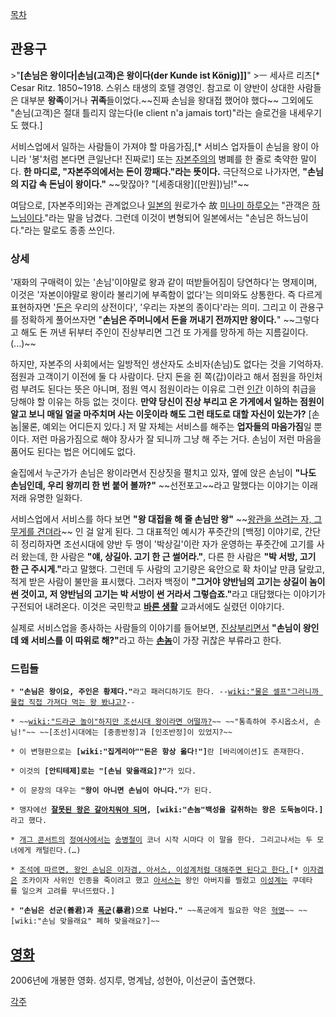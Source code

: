 [[목차]]
== 관용구 ==
>"'''[손님은 왕이다|손님(고객)은 왕이다(der Kunde ist König)]]'''"
>ㅡ 세사르 리츠[* Cesar Ritz. 1850~1918. 스위스 태생의 호텔 경영인. 참고로 이 양반이 상대한 사람들은 대부분 '''왕족'''이거나 '''귀족'''들이었다.~~진짜 손님을 왕대접 했어야 했다~~ 그외에도 "손님(고객)은 절대 틀리지 않는다(le client n'a jamais tort)"라는 슬로건을 내세우기도 했다.]

서비스업에서 일하는 사람들이 가져야 할 마음가짐,[* 서비스 업자들이 손님을 왕이 아니라 '봉'처럼 본다면 큰일난다! 진짜로!] 또는 [[자본주의]]의 병폐를 한 줄로 축약한 말이다. '''한 마디로, "자본주의에서는 돈이 깡패다."라는 뜻이다.''' 극단적으로 나가자면, '''"손님의 지갑 속 돈님이 왕이다."''' ~~맞잖아? "[세종대왕]([만원])님!"~~

여담으로, [자본주의]와는 관계없으나 [[일본]]의 원로가수 故 [[미나미 하루오]]는 "관객은 [[하느님]]이다."라는 말을 남겼다. 그런데 이것이 변형되어 일본에서는 "손님은 하느님이다."라는 말로도 종종 쓰인다.

=== 상세 ===
'재화의 구매력이 있는 '손님'이야말로 왕과 같이 떠받들어짐이 당연하다'는 명제이며, 이것은 '자본이야말로 왕이라 불리기에 부족함이 없다'는 의미와도 상통한다. 즉 다르게 표현하자면 '[[돈]]은 우리의 상전이다', '우리는 자본의 종이다'라는 의미. 그리고 이 관용구를 정확하게 풀어쓰자면 "'''손님은 주머니에서 돈을 꺼내기 전까지만 왕이다.'''" ~~그렇다고 해도 돈 꺼낸 뒤부터 주인이 진상부리면 그건 또 가게를 망하게 하는 지름길이다.(...)~~

하지만, 자본주의 사회에서는 일방적인 생산자도 소비자(손님)도 없다는 것을 기억하자. 점원과 고객이기 이전에 둘 다 사람이다. 단지 돈을 쥔 쪽(갑)이라고 해서 점원을 하인처럼 부려도 된다는 뜻은 아니며, 점원 역시 점원이라는 이유로 그런 [[인간]] 이하의 취급을 당해야 할 이유는 하등 없는 것이다. '''만약 당신이 진상 부리고 온 가게에서 일하는 점원이 알고 보니 매일 얼굴 마주치며 사는 이웃이라 해도 그런 태도로 대할 자신이 있는가?''' [손놈|물론, 예외는 어디든지 있다.] 저 말 자체는 서비스를 해주는 '''업자들의 마음가짐'''일 뿐이다. 저런 마음가짐으로 해야 장사가 잘 되니까 그냥 해 주는 거다. 손님이 저런 마음을 품어도 된다는 법은 어디에도 없다.

술집에서 누군가가 손님은 왕이라면서 진상짓을 펼치고 있자, 옆에 앉은 손님이 '''"나도 손님인데, 우리 왕끼리 한 번 붙어 볼까?"''' ~~선전포고~~라고 말했다는 이야기는 이래저래 유명한 일화다.

서비스업에서 서비스를 하다 보면 '''"왕 대접을 해 줄 손님만 왕"''' ~~[[상속자들|왕관을 쓰려는 자, 그 무게를 견뎌라]]~~ 인 걸 알게 된다. 그 대표적인 예시가 푸줏간의 [백정] 이야기로, 간단히 정리하자면 조선시대에 양반 두 명이 '박상길'이란 자가 운영하는 푸줏간에 고기를 사러 왔는데, 한 사람은 '''"얘, 상길아. 고기 한 근 썰어라."''', 다른 한 사람은 '''"박 서방, 고기 한 근 주시게."'''라고 말했다. 그런데 두 사람의 고기량은 육안으로 확 차이날 만큼 달랐고, 적게 받은 사람이 불만을 표시했다. 그러자 백정이 '''"그거야 양반님의 고기는 상길이 놈이 썬 것이고, 저 양반님의 고기는 박 서방이 썬 거라서 그렇습죠."'''라고 대답했다는 이야기가 구전되어 내려온다. 이것은 국민학교 '''[[도덕#s-4|바른 생활]]''' 교과서에도 실렸던 이야기다.

실제로 서비스업을 종사하는 사람들의 이야기를 들어보면, [[진상]]부리면서 '''"손님이 왕인데 왜 서비스를 이 따위로 해?"'''라고 하는 '''[[손놈]]'''이 가장 귀찮은 부류라고 한다.

=== 드립들 ===
 * '''"손님은 왕이요, 주인은 황제다."'''라고 패러디하기도 한다. --[[wiki:"물은 셀프"그러니까 물컵 직접 가져다 먹는 왕 봤냐고?]]--

 * ~~[[wiki:"드라군 놀이"하지만 조선시대 왕이라면 어떨까?]]~~ ~~"통촉하여 주시옵소서, 손님!"~~ ~~[조선]시대에는 [중종반정]과 [인조반정]이 있었지?~~

 * 이 변형판으로는 '''[wiki:"집게리아""돈은 항상 옳다!"]'''란 [바리에이션]도 존재한다.

 * 이것의 '''[안티테제]로는 "[손님 맞을래요]?"'''가 있다.

 * 이 문장의 대우는 '''"왕이 아니면 손님이 아니다."'''가 된다.

 * 맹자에선 '''[[혁명|잘못된 왕은 갈아치워야 되며]], [wiki:"손놈"백성을 갈취하는 왕은 도둑놈이다.]'''라고 했다.

 * [[개그 콘서트]]의 [[정여사]]에서는 [[송병철]]이 코너 시작 시마다 이 말을 한다. 그리고나서는 두 모녀에게 캐털린다.(…)

 * [http://comic.naver.com/webtoon/detail.nhn?titleId=20853&no=448&weekday=tue 조석에 따르면, 왕인 손님은 이자겸, 아서스, 이성계처럼 대해주면 된다고 한다.][* [[이자겸]]은 조카이자 사위인 인종을 죽이려고 했고 [[아서스]]는 왕인 아버지를 찔렀고 [[이성계]]는 쿠데타를 일으켜 고려를 무너뜨렸다.]

 * '''"손님은 선군(善君)과 [[폭군]](暴君)으로 나뉜다."''' ~~폭군에게 필요한 약은 [[혁명]]~~ ~~[wiki:"손님 맞을래요" 폐하 맞을래요?]~~

== [[영화]] ==
2006년에 개봉한 영화. 성지루, 명계남, 성현아, 이선균이 출연했다.

[[각주]]
